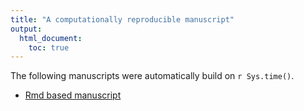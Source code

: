 ```yaml
---
title: "A computationally reproducible manuscript"
output:
  html_document:
    toc: true
---
```


The following manuscripts were automatically build on `r Sys.time()`.

- [Rmd based manuscript](manuscript.pdf)

